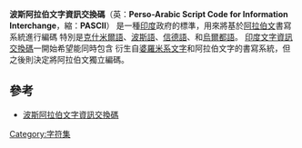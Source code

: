 '''波斯阿拉伯文字資訊交換碼'''（英：'''Perso-Arabic Script Code for Information Interchange'''，縮：'''PASCII'''）
是一種[[印度|印度]]政府的標準，用來將基於[[阿拉伯文|阿拉伯文]]書寫系統進行編碼
特別是[[克什米爾語|克什米爾語]]、[[波斯語|波斯語]]、[[信德語|信德語]]、和[[烏爾都語|烏爾都語]]。
[[印度文字資訊交換碼|印度文字資訊交換碼]]一開始希望能同時包含
衍生自[[婆羅米系文字|婆羅米系文字]]和阿拉伯文字的書寫系統，但之後則決定將阿拉伯文獨立編碼。

== 參考 ==
* [https://web.archive.org/web/20061219231709/http://parc.cdac.in/PASCii.htm 波斯阿拉伯文字資訊交換碼]

{{字元編碼}}
{{Authority control}}
{{Computer-stub}}

[[Category:字符集|Category:字符集]]